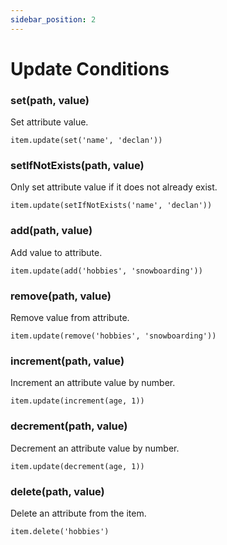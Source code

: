 ```yaml
---
sidebar_position: 2
---
```


# Update Conditions

### set(path, value)

Set attribute value.

```tsx
item.update(set('name', 'declan'))
```

### setIfNotExists(path, value)

Only set attribute value if it does not already exist.

```tsx
item.update(setIfNotExists('name', 'declan'))
```

### add(path, value)

Add value to attribute.

```tsx
item.update(add('hobbies', 'snowboarding'))
```

### remove(path, value)

Remove value from attribute.

```tsx
item.update(remove('hobbies', 'snowboarding'))
```

### increment(path, value)

Increment an attribute value by number.

```tsx
item.update(increment(age, 1))
```

### decrement(path, value)

Decrement an attribute value by number.

```tsx
item.update(decrement(age, 1))
```

### delete(path, value)

Delete an attribute from the item.

```tsx
item.delete('hobbies')
```



